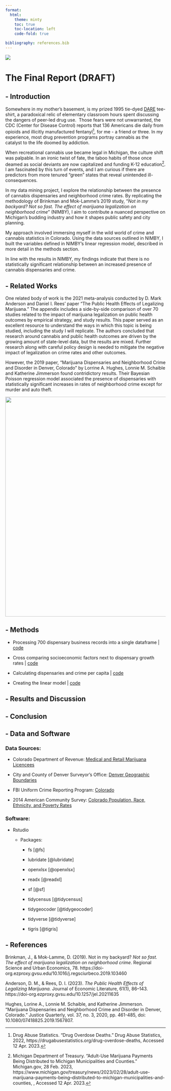 ---
format:
  html:
    theme: minty
    toc: true
    toc-location: left
    code-fold: true

bibliography: references.bib
---

![](images/Main%20Title.png){fig-align="center"}

# The Final Report (DRAFT)

## - Introduction

Somewhere in my mother's basement, is my prized 1995 tie-dyed [DARE](https://dare.org/) tee-shirt, a paradoxical relic of elementary classroom hours spent discussing the dangers of peer-led drug use.  Those fears were not unwarranted, the CDC (Center for Disease Control) reports that 136 Americans die daily from opioids and illicitly manufactured fentanyl[^1], for me - a friend or three. In my experience, most drug prevention programs portray cannabis as the catalyst to the life doomed by addiction.

[^1]: Drug Abuse Statistics. "Drug Overdose Deaths." Drug Abuse Statistics, 2022, https://drugabusestatistics.org/drug-overdose-deaths, Accessed 12 Apr. 2023.

When recreational cannabis use became legal in Michigan, the culture shift was palpable. In an ironic twist of fate, the taboo habits of those once deamed as social deviants are now capitalized and funding K-12 education[^2]. I am fascinated by this turn of events, and I am curious if there are predictors from more tenured "green" states that reveal unintended ill-consequences.

[^2]: Michigan Department of Treasury. "Adult-Use Marijuana Payments Being Distributed to Michigan Municipalities and Counties." Michigan.gov, 28 Feb. 2023, https://www.michigan.gov/treasury/news/2023/02/28/adult-use-marijuana-payments-being--distributed-to-michigan-municipalities-and-counties, , Accessed 12 Apr. 2023.

In my data mining project, I explore the relationship between the presence of cannabis dispensaries and neighborhood crime rates. By replicating the methodology of Brinkman and Mok-Lamme's 2019 study, "*Not in my backyard? Not so fast. The effect of marijuana legalization on neighborhood crime*" (NIMBY), I aim to contribute a nuanced perspective on Michigan's budding industry and how it shapes public safety and city planning.

My approach involved immersing myself in the wild world of crime and cannabis statistics in Colorado. Using the data sources outlined in NIMBY, I built the variables defined in NIMBY's linear regression model, described in more detail in the methods section.

In line with the results in NIMBY, my findings indicate that there is no statistically significant relationship between an increased presence of cannabis dispensaries and crime.

## - Related Works

One related body of work is the 2021 meta-analysis conducted by D. Mark Anderson and Daniel I. Rees' paper "The Public Health Effects of Legalizing Marijuana." The appendix includes a side-by-side comparison of over 70 studies related to the impact of marijuana legalization on public health outcomes by empirical strategy, and study results. This paper served as an excellent resource to understand the ways in which this topic is being studied, including the study I will replicate. The authors concluded that research around cannabis and public health outcomes are driven by the growing amount of state-level data, but the results are mixed. Further research along with careful policy design is needed to mitigate the negative impact of legalization on crime rates and other outcomes.

However, the 2019 paper, "Marijuana Dispensaries and Neighborhood Crime and Disorder in Denver, Colorado" by Lorrine A. Hughes, Lonnie M. Schaible and Katherine Jimmerson found contridictory results. Their Bayesian Poisson regression model associated the presence of dispensaries with statistically significant increases in rates of neighborhood crime except for murder and auto theft.

![](https://www.netsuite.com/portal/assets/img/business-articles/data-warehouse/social-data-mining.jpg?v2){width="688"}

## - Methods

-   Processing 700 dispensary business records into a single dataframe \| [code](https://brookemwalters.github.io/Nimby_Site/counting_dispensaries_step1.html "Counting Dispensaries")

-   Cross comparing socioeconomic factors next to dispensary growth rates \| [code](https://brookemwalters.github.io/Nimby_Site/Label%20the%20Dispensaries%20with%20GeoCodes_step2.html "Geocodes, Census Variables, and Dispensaries Per Capita")

-   Calculating dispensaries and crime per capita \| [code](https://brookemwalters.github.io/Nimby_Site/calculate%20crime%20and%20dispensaries%20per%20capita_step3.html "per capita")

-   Creating the linear model \| [code](https://brookemwalters.github.io/Nimby_Site/build_the_linear_model_step4.html)

## - Results and Discussion

## - Conclusion

## - Data and Software

### Data Sources:

-   Colorado Department of Revenue: [Medical and Retail Marijuana Licencees](https://sbg.colorado.gov/med/licensee-information "Dispensaries in the State of Colorado 2013 - 2023 by month, type, and location")

-   City and County of Denver Surveyor's Office: [Denver Geographic Boundaries](https://www.denvergov.org/opendata/dataset/city-and-county-of-denver-annexations "annexations of the City and County of Denver from 1864 to the present")

-   FBI Uniform Crime Reporting Program: [Colorado](https://ucr.fbi.gov/about-us/cjis/ucr/nibrs/2014/tables/main "City and County Level Crimes *2015 and beyond found by adjusting the year in the URL")

-   2014 American Community Survey: [Colorado Population, Race, Ethnicity, and Poverty Rates](https://www.census.gov/acs/www/data/data-tables-and-tools/data-profiles/2014/ "Connected to the API via the TidyCensus Package")

### Software:

-   Rstudio

    -   Packages:

        -   fs [@fs]

        -   lubridate [@lubridate]

        -   openxlsx [@openxlsx]

        -   readx [@readxl]

        -   sf [@sf]

        -   tidycensus [@tidycensus]

        -   tidygeocoder [@tidygeocoder]

        -   tidyverse [@tidyverse]

        -   tigris [@tigris]

## - References

Brinkman, J., & Mok-Lamme, D. (2019). Not in my backyard? *Not so fast. The effect of marijuana legalization on neighborhood crime*. Regional Science and Urban Economics, 78. https://doi-org.ezproxy.gvsu.edu/10.1016/j.regsciurbeco.2019.103460

Anderson, D. M., & Rees, D. I. (2023). *The Public Health Effects of Legalizing Marijuana.* Journal of Economic Literature, 61(1), 86--143. https://doi-org.ezproxy.gvsu.edu/10.1257/jel.20211635

Hughes, Lorine A., Lonnie M. Schaible, and Katherine Jimmerson. "Marijuana Dispensaries and Neighborhood Crime and Disorder in Denver, Colorado." Justice Quarterly, vol. 37, no. 3, 2020, pp. 461-485, doi: 10.1080/07418825.2019.1567807.
